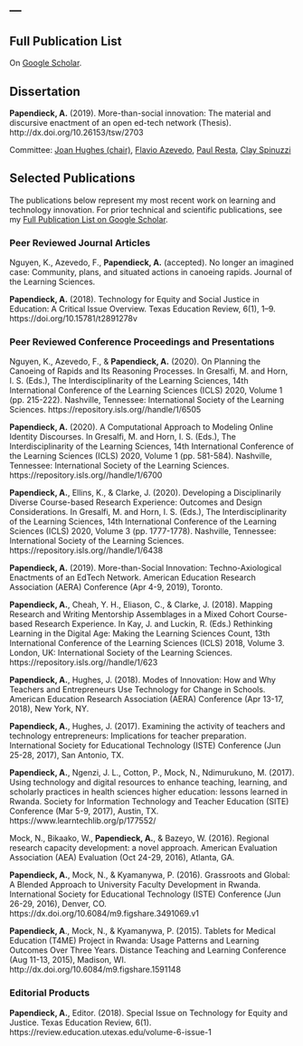---
---

<link rel="stylesheet" href="styles.css" type="text/css">

## Full Publication List 

On [Google Scholar](https://scholar.google.com/citations?user=-TbbZWQAAAAJ&hl=en).

## Dissertation

**Papendieck, A.** (2019). More-than-social innovation: The material and discursive enactment of an open ed-tech network (Thesis). http://dx.doi.org/10.26153/tsw/2703


Committee: [Joan Hughes (chair)](https://education.utexas.edu/faculty/joan_hughes), [Flavio Azevedo](https://education.utexas.edu/faculty/flavio_azevedo), [Paul Resta](https://education.utexas.edu/faculty/paul_resta), [Clay Spinuzzi](https://liberalarts.utexas.edu/rhetoric/faculty/spinuzzi)

## Selected Publications

The publications below represent my most recent work on learning and technology innovation.  For prior technical and scientific publications, see my [Full Publication List on Google Scholar](https://scholar.google.com/citations?user=-TbbZWQAAAAJ&hl=en). 

### Peer Reviewed Journal Articles

Nguyen, K., Azevedo, F., **Papendieck, A.** (accepted). No longer an imagined case: Community, plans, and situated actions in canoeing rapids. Journal of the Learning Sciences.

**Papendieck, A.** (2018). Technology for Equity and Social Justice in Education: A Critical Issue Overview. Texas Education Review, 6(1), 1–9. https://doi.org/10.15781/t2891278v

### Peer Reviewed Conference Proceedings and Presentations

Nguyen, K., Azevedo, F., & **Papendieck, A.** (2020). On Planning the Canoeing of Rapids and Its Reasoning Processes. In Gresalfi, M. and Horn, I. S. (Eds.), The Interdisciplinarity of the Learning Sciences, 14th International Conference of the Learning Sciences (ICLS) 2020, Volume 1 (pp. 215-222). Nashville, Tennessee: International Society of the Learning Sciences. https://repository.isls.org//handle/1/6505

**Papendieck, A.** (2020). A Computational Approach to Modeling Online Identity Discourses. In Gresalfi, M. and Horn, I. S. (Eds.), The Interdisciplinarity of the Learning Sciences, 14th International Conference of the Learning Sciences (ICLS) 2020, Volume 1 (pp. 581-584). Nashville, Tennessee: International Society of the Learning Sciences. https://repository.isls.org//handle/1/6700

**Papendieck, A.**, Ellins, K., & Clarke, J. (2020). Developing a Disciplinarily Diverse Course-based Research Experience: Outcomes and Design Considerations. In Gresalfi, M. and Horn, I. S. (Eds.), The Interdisciplinarity of the Learning Sciences, 14th International Conference of the Learning Sciences (ICLS) 2020, Volume 3 (pp. 1777-1778). Nashville, Tennessee: International Society of the Learning Sciences. https://repository.isls.org//handle/1/6438

**Papendieck, A.** (2019). More-than-Social Innovation: Techno-Axiological Enactments of an EdTech Network. American Education Research Association (AERA) Conference (Apr 4-9, 2019), Toronto.

**Papendieck, A.**, Cheah, Y. H., Eliason, C., & Clarke, J. (2018). Mapping Research and Writing Mentorship Assemblages in a Mixed Cohort Course-based Research Experience. In Kay, J. and Luckin, R. (Eds.) Rethinking Learning in the Digital Age: Making the Learning Sciences Count, 13th International Conference of the Learning Sciences (ICLS) 2018, Volume 3. London, UK: International Society of the Learning Sciences. https://repository.isls.org//handle/1/623

**Papendieck, A.**, Hughes, J. (2018). Modes of Innovation: How and Why Teachers and Entrepreneurs Use Technology for Change in Schools. American Education Research Association (AERA) Conference (Apr 13-17, 2018), New York, NY.

**Papendieck, A.**, Hughes, J. (2017). Examining the activity of teachers and technology entrepreneurs: Implications for teacher preparation. International Society for Educational Technology (ISTE) Conference (Jun 25-28, 2017), San Antonio, TX.

**Papendieck, A.**, Ngenzi, J. L., Cotton, P., Mock, N., Ndimurukuno, M. (2017). Using technology and digital resources to enhance teaching, learning, and scholarly practices in health sciences higher education: lessons learned in Rwanda. Society for Information Technology and Teacher Education (SITE) Conference (Mar 5-9, 2017), Austin, TX. https://www.learntechlib.org/p/177552/

Mock, N., Bikaako, W., **Papendieck, A.**, & Bazeyo, W. (2016). Regional research capacity development: a novel approach. American Evaluation Association (AEA) Evaluation (Oct 24-29, 2016), Atlanta, GA.

**Papendieck, A.**, Mock, N., & Kyamanywa, P. (2016). Grassroots and Global: A Blended Approach to University Faculty Development in Rwanda. International Society for Educational Technology (ISTE) Conference (Jun 26-29, 2016), Denver, CO. https://dx.doi.org/10.6084/m9.figshare.3491069.v1

**Papendieck, A**., Mock, N., & Kyamanywa, P. (2015). Tablets for Medical Education (T4ME) Project in Rwanda: Usage Patterns and Learning Outcomes Over Three Years. Distance Teaching and Learning Conference (Aug 11-13, 2015), Madison, WI. http://dx.doi.org/10.6084/m9.figshare.1591148

### Editorial Products

**Papendieck, A.**, Editor. (2018). Special Issue on Technology for Equity and Justice. Texas Education Review, 6(1).  https://review.education.utexas.edu/volume-6-issue-1